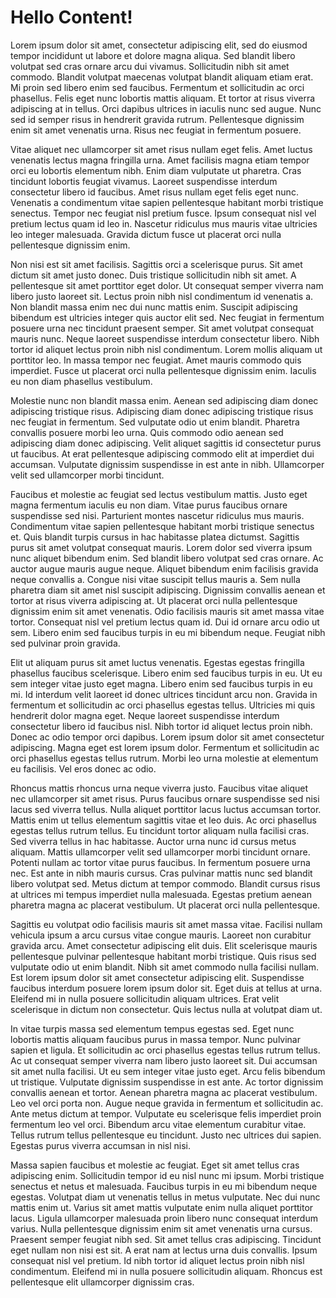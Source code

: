 # Hello Content!

Lorem ipsum dolor sit amet, consectetur adipiscing elit, sed do eiusmod tempor incididunt ut labore et dolore magna aliqua. Sed blandit libero volutpat sed cras ornare arcu dui vivamus. Sollicitudin nibh sit amet commodo. Blandit volutpat maecenas volutpat blandit aliquam etiam erat. Mi proin sed libero enim sed faucibus. Fermentum et sollicitudin ac orci phasellus. Felis eget nunc lobortis mattis aliquam. Et tortor at risus viverra adipiscing at in tellus. Orci dapibus ultrices in iaculis nunc sed augue. Nunc sed id semper risus in hendrerit gravida rutrum. Pellentesque dignissim enim sit amet venenatis urna. Risus nec feugiat in fermentum posuere.

Vitae aliquet nec ullamcorper sit amet risus nullam eget felis. Amet luctus venenatis lectus magna fringilla urna. Amet facilisis magna etiam tempor orci eu lobortis elementum nibh. Enim diam vulputate ut pharetra. Cras tincidunt lobortis feugiat vivamus. Laoreet suspendisse interdum consectetur libero id faucibus. Amet risus nullam eget felis eget nunc. Venenatis a condimentum vitae sapien pellentesque habitant morbi tristique senectus. Tempor nec feugiat nisl pretium fusce. Ipsum consequat nisl vel pretium lectus quam id leo in. Nascetur ridiculus mus mauris vitae ultricies leo integer malesuada. Gravida dictum fusce ut placerat orci nulla pellentesque dignissim enim.

Non nisi est sit amet facilisis. Sagittis orci a scelerisque purus. Sit amet dictum sit amet justo donec. Duis tristique sollicitudin nibh sit amet. A pellentesque sit amet porttitor eget dolor. Ut consequat semper viverra nam libero justo laoreet sit. Lectus proin nibh nisl condimentum id venenatis a. Non blandit massa enim nec dui nunc mattis enim. Suscipit adipiscing bibendum est ultricies integer quis auctor elit sed. Nec feugiat in fermentum posuere urna nec tincidunt praesent semper. Sit amet volutpat consequat mauris nunc. Neque laoreet suspendisse interdum consectetur libero. Nibh tortor id aliquet lectus proin nibh nisl condimentum. Lorem mollis aliquam ut porttitor leo. In massa tempor nec feugiat. Amet mauris commodo quis imperdiet. Fusce ut placerat orci nulla pellentesque dignissim enim. Iaculis eu non diam phasellus vestibulum.

Molestie nunc non blandit massa enim. Aenean sed adipiscing diam donec adipiscing tristique risus. Adipiscing diam donec adipiscing tristique risus nec feugiat in fermentum. Sed vulputate odio ut enim blandit. Pharetra convallis posuere morbi leo urna. Quis commodo odio aenean sed adipiscing diam donec adipiscing. Velit aliquet sagittis id consectetur purus ut faucibus. At erat pellentesque adipiscing commodo elit at imperdiet dui accumsan. Vulputate dignissim suspendisse in est ante in nibh. Ullamcorper velit sed ullamcorper morbi tincidunt.

Faucibus et molestie ac feugiat sed lectus vestibulum mattis. Justo eget magna fermentum iaculis eu non diam. Vitae purus faucibus ornare suspendisse sed nisi. Parturient montes nascetur ridiculus mus mauris. Condimentum vitae sapien pellentesque habitant morbi tristique senectus et. Quis blandit turpis cursus in hac habitasse platea dictumst. Sagittis purus sit amet volutpat consequat mauris. Lorem dolor sed viverra ipsum nunc aliquet bibendum enim. Sed blandit libero volutpat sed cras ornare. Ac auctor augue mauris augue neque. Aliquet bibendum enim facilisis gravida neque convallis a. Congue nisi vitae suscipit tellus mauris a. Sem nulla pharetra diam sit amet nisl suscipit adipiscing. Dignissim convallis aenean et tortor at risus viverra adipiscing at. Ut placerat orci nulla pellentesque dignissim enim sit amet venenatis. Odio facilisis mauris sit amet massa vitae tortor. Consequat nisl vel pretium lectus quam id. Dui id ornare arcu odio ut sem. Libero enim sed faucibus turpis in eu mi bibendum neque. Feugiat nibh sed pulvinar proin gravida.

Elit ut aliquam purus sit amet luctus venenatis. Egestas egestas fringilla phasellus faucibus scelerisque. Libero enim sed faucibus turpis in eu. Ut eu sem integer vitae justo eget magna. Libero enim sed faucibus turpis in eu mi. Id interdum velit laoreet id donec ultrices tincidunt arcu non. Gravida in fermentum et sollicitudin ac orci phasellus egestas tellus. Ultricies mi quis hendrerit dolor magna eget. Neque laoreet suspendisse interdum consectetur libero id faucibus nisl. Nibh tortor id aliquet lectus proin nibh. Donec ac odio tempor orci dapibus. Lorem ipsum dolor sit amet consectetur adipiscing. Magna eget est lorem ipsum dolor. Fermentum et sollicitudin ac orci phasellus egestas tellus rutrum. Morbi leo urna molestie at elementum eu facilisis. Vel eros donec ac odio.

Rhoncus mattis rhoncus urna neque viverra justo. Faucibus vitae aliquet nec ullamcorper sit amet risus. Purus faucibus ornare suspendisse sed nisi lacus sed viverra tellus. Nulla aliquet porttitor lacus luctus accumsan tortor. Mattis enim ut tellus elementum sagittis vitae et leo duis. Ac orci phasellus egestas tellus rutrum tellus. Eu tincidunt tortor aliquam nulla facilisi cras. Sed viverra tellus in hac habitasse. Auctor urna nunc id cursus metus aliquam. Mattis ullamcorper velit sed ullamcorper morbi tincidunt ornare. Potenti nullam ac tortor vitae purus faucibus. In fermentum posuere urna nec. Est ante in nibh mauris cursus. Cras pulvinar mattis nunc sed blandit libero volutpat sed. Metus dictum at tempor commodo. Blandit cursus risus at ultrices mi tempus imperdiet nulla malesuada. Egestas pretium aenean pharetra magna ac placerat vestibulum. Ut placerat orci nulla pellentesque.

Sagittis eu volutpat odio facilisis mauris sit amet massa vitae. Facilisi nullam vehicula ipsum a arcu cursus vitae congue mauris. Laoreet non curabitur gravida arcu. Amet consectetur adipiscing elit duis. Elit scelerisque mauris pellentesque pulvinar pellentesque habitant morbi tristique. Quis risus sed vulputate odio ut enim blandit. Nibh sit amet commodo nulla facilisi nullam. Est lorem ipsum dolor sit amet consectetur adipiscing elit. Suspendisse faucibus interdum posuere lorem ipsum dolor sit. Eget duis at tellus at urna. Eleifend mi in nulla posuere sollicitudin aliquam ultrices. Erat velit scelerisque in dictum non consectetur. Quis lectus nulla at volutpat diam ut.

In vitae turpis massa sed elementum tempus egestas sed. Eget nunc lobortis mattis aliquam faucibus purus in massa tempor. Nunc pulvinar sapien et ligula. Et sollicitudin ac orci phasellus egestas tellus rutrum tellus. Ac ut consequat semper viverra nam libero justo laoreet sit. Dui accumsan sit amet nulla facilisi. Ut eu sem integer vitae justo eget. Arcu felis bibendum ut tristique. Vulputate dignissim suspendisse in est ante. Ac tortor dignissim convallis aenean et tortor. Aenean pharetra magna ac placerat vestibulum. Leo vel orci porta non. Augue neque gravida in fermentum et sollicitudin ac. Ante metus dictum at tempor. Vulputate eu scelerisque felis imperdiet proin fermentum leo vel orci. Bibendum arcu vitae elementum curabitur vitae. Tellus rutrum tellus pellentesque eu tincidunt. Justo nec ultrices dui sapien. Egestas purus viverra accumsan in nisl nisi.

Massa sapien faucibus et molestie ac feugiat. Eget sit amet tellus cras adipiscing enim. Sollicitudin tempor id eu nisl nunc mi ipsum. Morbi tristique senectus et netus et malesuada. Faucibus turpis in eu mi bibendum neque egestas. Volutpat diam ut venenatis tellus in metus vulputate. Nec dui nunc mattis enim ut. Varius sit amet mattis vulputate enim nulla aliquet porttitor lacus. Ligula ullamcorper malesuada proin libero nunc consequat interdum varius. Nulla pellentesque dignissim enim sit amet venenatis urna cursus. Praesent semper feugiat nibh sed. Sit amet tellus cras adipiscing. Tincidunt eget nullam non nisi est sit. A erat nam at lectus urna duis convallis. Ipsum consequat nisl vel pretium. Id nibh tortor id aliquet lectus proin nibh nisl condimentum. Eleifend mi in nulla posuere sollicitudin aliquam. Rhoncus est pellentesque elit ullamcorper dignissim cras.
